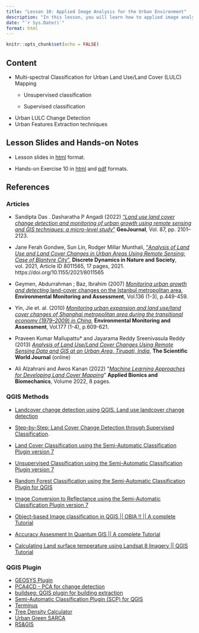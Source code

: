 ```yaml
---
title: "Lesson 10: Applied Image Analysis for the Urban Environment"
description: "In this lesson, you will learn how to applied image analysis for urban planning and management."
date: "`r Sys.Date()`"
format: html
---
```


```r
knitr::opts_chunk$set(echo = FALSE)
```

## Content

-   Multi-spectral Classification for Urban Land Use/Land Cover (LULC) Mapping
    -   Unsupervised classification

    -   Supervised classification
-   Urban LULC Change Detection
-   Urban Features Extraction techniques

## Lesson Slides and Hands-on Notes

-   Lesson slides in [html](../lesson/Lesson10/Lesson10.html) format.

-   Hands-on Exercise 10 in [html](../Hands-on_Ex/Hands-on_Ex10/Hands-on_Ex10.html) and [pdf](../Hands-on_Ex/Hands-on_Ex10/Hands-on_Ex10.pdf) formats.

## References

### Articles

-   Sandipta Das . Dasharatha P Angadi (2022) ["*Land use land cover change detection and monitoring of urban growth using remote sensing and GIS techniques: a micro-level study*"](https://link-springer-com.libproxy.smu.edu.sg/content/pdf/10.1007/s10708-020-10359-1.pdf) **GeoJournal**, Vol. 87, pp. 2101--2123.

-   Jane Ferah Gondwe, Sun Lin, Rodger Millar Munthali, ["*Analysis of Land Use and Land Cover Changes in Urban Areas Using Remote Sensing: Case of Blantyre City*"](https://www.hindawi.com/journals/ddns/2021/8011565/), **Discrete Dynamics in Nature and Society**, vol. 2021, Article ID 8011565, 17 pages, 2021. https://doi.org/10.1155/2021/8011565

-   Geymen, Abdurrahman ; Baz, Ibrahim (2007) [*Monitoring urban growth and detecting* land-cover changes on the Istanbul metropolitan area](https://link-springer-com.libproxy.smu.edu.sg/article/10.1007/s10661-007-9699-x), **Environmental Monitoring and Assessment**, Vol.136 (1-3), p.449-459.

-   Yin, Jie et. al. (2010) [*Monitoring urban expansion and land use/land cover changes of Shanghai metropolitan area during the transitional economy (1979--2009) in China*](https://link-springer-com.libproxy.smu.edu.sg/article/10.1007/s10661-010-1660-8), **Environmental Monitoring and Assessment**, Vol.177 (1-4), p.609-621.

-   Praveen Kumar Mallupattu\* and Jayarama Reddy Sreenivasula Reddy (2013) [*Analysis of Land Use/Land Cover Changes Using Remote Sensing Data and GIS at an Urban Area, Tirupati, India*](https://www.ncbi.nlm.nih.gov/pmc/articles/PMC3679719/), **The Scientific World Journal** (online)

-   Ali Alzahrani and Awos Kanan (2022) "[*Machine Learning Approaches for Developing Land Cover Mapping*](https://www.ncbi.nlm.nih.gov/pmc/articles/PMC9262539/)" **Applied Bionics and Biomechanics**, Volume 2022, 8 pages.

### QGIS Methods

-   [Landcover change detection using QGIS. Land use landcover change detection](https://www.youtube.com/watch?v=4XKgVwrztXY)

-   [Step-by-Step: Land Cover Change Detection through Supervised Classification](https://www.un-spider.org/advisory-support/recommended-practices/recommended-practice-land-cover-change/step-by-step).

-   [Land Cover Classification using the Semi-Automatic Classification Plugin version 7](https://www.youtube.com/watch?v=Ceyhm3DlZNY)

-   [Unsupervised Classification using the Semi-Automatic Classification Plugin version 7](https://www.youtube.com/watch?v=kRPNjNvrLPU)

-   [Random Forest Classification using the Semi-Automatic Classification Plugin for QGIS](https://www.youtube.com/watch?v=FtHsGlLiNaw)

-   [Image Conversion to Reflectance using the Semi-Automatic Classification Plugin version 7](https://www.youtube.com/watch?v=ts5VXnmoIiY)

-   [Object-based Image classification in QGIS || OBIA !! || A complete Tutorial](https://www.youtube.com/watch?v=fX2UpOwoYLk)

-   [Accuracy Assesment In Quantum GIS || A complete Tutorial](https://www.youtube.com/watch?v=RDRwPEujX04)

-   [Calculating Land surface temperature using Landsat 8 Imagery || QGIS Tutorial](https://www.youtube.com/watch?v=OGX8oVgS-QE)

### QGIS Plugin

-   [GEOSYS Plugin](https://github.com/GEOSYS/qgis-plugin)
-   [PCA4CD - PCA for change detection](https://github.com/SMByC/PCA4CD)
-   [buildseg: QGIS plugin for building extraction](https://github.com/deepbands/buildseg)
-   [Semi-Automatic Classification Plugin (SCP) for QGIS](https://fromgistors.blogspot.com/p/semi-automatic-classification-plugin.html)
-   [Terminus](https://github.com/ikotarid/Terminus)
-   [Tree Density Calculator](https://treedensitycalculator.readthedocs.io/en/latest/#)
-   [Urban Green SARCA](https://www.enki.cz/en/)
-   [RS&GIS](https://github.com/PrathamGitHub/NITK_RS-GIS_17)

